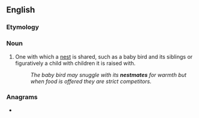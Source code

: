 ==English==

===Etymology===
{{compound|en|nest|mate}}

===Noun===
{{en-noun}}

# One with which a [[nest]] is shared, such as a baby bird and its siblings or figuratively a child with children it is raised with.
#: ''The baby bird may snuggle with its '''nestmates''' for warmth but when food is offered they are strict competitors.''

===Anagrams===
* {{anagrams|en|a=aeemnstt|meantest|seatment|statemen}}